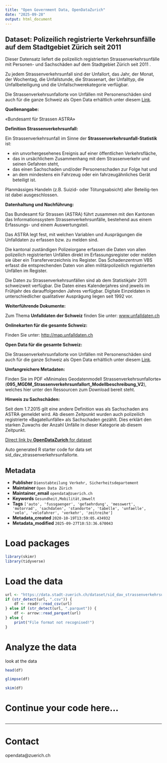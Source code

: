 ```yaml
---
title: "Open Government Data, OpenDataZurich"
date: "2025-09-28"
output: html_document
---
```


## Dataset: Polizeilich registrierte Verkehrsunfälle auf dem Stadtgebiet Zürich seit 2011


Dieser Datensatz liefert die polizeilich registrierten Strassenverkehrsunfälle mit Personen- und Sachschäden auf dem Stadtgebiet Zürich seit 2011 . 

Zu jedem Strassenverkehrsunfall sind der Unfallort, das Jahr, der Monat, der Wochentag, die Unfallstunde, die Strassenart, der Unfalltyp, die Unfallbeteiligung und die Unfallschwerekategorie verfügbar.

Die Strassenverkehrsunfallorte von Unfällen mit Personenschäden sind auch für die ganze Schweiz als Open Data erhältlich unter diesem [Link](
https://data.geo.admin.ch/ch.astra.unfaelle-personenschaeden_alle).
 

**Quellenangabe:**


«Bundesamt für Strassen ASTRA»
 

[]()

**Definition Strassenverkehrsunfall:**


Ein Strassenverkehrsunfall im Sinne der **Strassenverkehrsunfall-Statistik** ist:

- ein unvorhergesehenes Ereignis auf einer öffentlichen Verkehrsfläche,
- das in ursächlichem Zusammenhang mit dem Strassenverkehr und seinen Gefahren steht,
- das einen Sachschaden und/oder Personenschaden zur Folge hat und
- an dem mindestens ein Fahrzeug oder ein fahrzeugähnliches Gerät beteiligt ist.

Planmässiges Handeln (z.B. Suizid- oder Tötungsabsicht) aller Beteilig-ten ist dabei ausgeschlossen.
 

[]()

**Datenhaltung und Nachführung:**


Das Bundesamt für Strassen (ASTRA) führt zusammen mit den Kantonen das Informationssystem Strassenverkehrsunfälle, bestehend aus einem Erfassungs- und einem Auswertungsteil.

Das ASTRA legt fest, mit welchen Variablen und Ausprägungen die Unfalldaten zu erfassen bzw. zu melden sind.

Die kantonal zuständigen Polizeiorgane erfassen die Daten von allen polizeilich registrierten Unfällen direkt im Erfassungsregister oder melden sie über ein Transferverzeichnis ins Register. Das Schadenzentrum VBS erfasst die entsprechenden Daten von allen militärpolizeilich registrierten Unfällen im Register.

Die Daten zu Strassenverkehrsunfällen sind ab dem Statistikjahr 2011 schweizweit verfügbar. Die Daten eines Kalenderjahres sind jeweils im Frühjahr des darauffolgenden Jahres verfügbar. Digitale Einzeldaten in unterschiedlicher qualitativer Ausprägung liegen seit 1992 vor.
 

[]()

**Weiterführende Dokumente:**


Zum Thema **Unfalldaten der Schweiz** finden Sie unter: [www.unfalldaten.ch](http://www.unfalldaten.ch/)
 

[]()

**Onlinekarten für die gesamte Schweiz:**


Finden Sie unter: [http://map.unfalldaten.ch](https://map.geo.admin.ch/?topic=vu&lang=de&bgLayer=ch.swisstopo.pixelkarte-grau&layers=ch.astra.unfaelle-personenschaeden_alle&layers_timestamp=99990101&catalogNodes=1318)
 

[]()

**Open Data für die gesamte Schweiz:**

Die Strassenverkehrsunfallorte von Unfällen mit Personenschäden sind auch für die ganze Schweiz als Open Data erhältlich unter diesem [Link](https://data.geo.admin.ch/ch.astra.unfaelle-personenschaeden_alle).
 

[]()

**Umfangreichere Metadaten:**

 
Finden Sie im PDF «Minimales Geodatenmodell Strassenverkehrsunfallorte» (**095_MGDM_Strassenverkehrsunfallort_Modellbeschreibung_V2**), welches hier unter den Ressourcen zum Download bereit steht.
 

[]()

**Hinweis zu Sachschäden:**

 Seit dem 1.7.2015 gilt eine andere Definition was als Sachschaden ans ASTRA gemeldet wird. Ab diesem Zeitpunkt wurden auch polizeilich registrierte «Bagatellunfälle» als Sachschaden gezählt. Dies erklärt den starken Zuwachs der Anzahl Unfälle in dieser Kategorie ab diesem Zeitpunkt. 
 

[]()



[Direct link by **OpenDataZurich** for dataset](https://data.stadt-zuerich.ch/dataset/sid_dav_strassenverkehrsunfallorte)

Auto generated R starter code for data set sid_dav_strassenverkehrsunfallorte.

## Metadata

- **Publisher** `Dienstabteilung Verkehr, Sicherheitsdepartement`
- **Maintainer** `Open Data Zürich`
- **Maintainer_email** `opendata@zuerich.ch`
- **Keywords** `Ge­sund­heit,Mobilität,Umwelt`
- **Tags** `['auto', 'fussgaenger', 'gefaehrdung', 'messwert', 'motorrad', 'sachdaten', 'standorte', 'tabelle', 'unfaelle', 'velo', 'velofahrer', 'verkehr', 'zeitreihe']`
- **Metadata_created** `2020-10-19T13:59:05.434932`
- **Metadata_modified** `2025-09-27T10:53:36.670043`


# Load packages

```r
library(skimr)
library(tidyverse)
```

# Load the data

```r
url <- "https://data.stadt-zuerich.ch/dataset/sid_dav_strassenverkehrsunfallorte/download/RoadTrafficAccidentLocations.csv"
if (str_detect(url, ".csv")) {
    df <- readr::read_csv(url)
} else if (str_detect(url, ".parquet")) {
    df <- arrow::read_parquet(url)
} else {
    print("File format not recognised!")
}
```

# Analyze the data

look at the data
```r
head(df)
```

```r
glimpse(df)
```

```r
skim(df)
```

# Continue your code here...

```r

```

------------------------------------------------------------------------

# Contact

opendata@zuerich.ch
